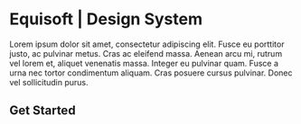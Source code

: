 <Meta title="Design System|Intro" />

# Equisoft | Design System

Lorem ipsum dolor sit amet, consectetur adipiscing elit. Fusce eu porttitor justo, ac pulvinar metus. Cras ac eleifend massa. Aenean arcu mi, rutrum vel lorem et, aliquet venenatis massa. Integer eu pulvinar quam. Fusce a urna nec tortor condimentum aliquam. Cras posuere cursus pulvinar. Donec vel sollicitudin purus.

## Get Started
